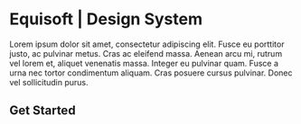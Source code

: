 <Meta title="Design System|Intro" />

# Equisoft | Design System

Lorem ipsum dolor sit amet, consectetur adipiscing elit. Fusce eu porttitor justo, ac pulvinar metus. Cras ac eleifend massa. Aenean arcu mi, rutrum vel lorem et, aliquet venenatis massa. Integer eu pulvinar quam. Fusce a urna nec tortor condimentum aliquam. Cras posuere cursus pulvinar. Donec vel sollicitudin purus.

## Get Started
